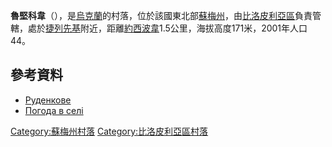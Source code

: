 {{coord|51|1|33|N|34|10|50|E|scale:100000_region:UA|display=title}}

'''魯堅科韋'''（{{lang-uk|Руденкове}}），是[[烏克蘭|烏克蘭]]的村落，位於該國東北部[[蘇梅州|蘇梅州]]，由[[比洛皮利亞區|比洛皮利亞區]]負責管轄，處於[[捷列先基_(比洛皮利亞區)|捷列先基]]附近，距離[[約西波韋|約西波韋]]1.5公里，海拔高度171米，2001年人口44。

==參考資料==
*[http://w1.c1.rada.gov.ua/pls/z7502/A005?rdat1=02.02.2010&rf7571=28702 Руденкове]{{dead link|date=2018年5月 |bot=InternetArchiveBot |fix-attempted=yes }}
*[http://weather.in.ua/ua/symskaja/22861 Погода в селі ] {{Wayback|url=http://weather.in.ua/ua/symskaja/22861 |date=20160305071007 }}

{{DEFAULTSORT:Руденкове}}

[[Category:蘇梅州村落|Category:蘇梅州村落]]
[[Category:比洛皮利亞區村落|Category:比洛皮利亞區村落]]


{{Sumy-geo-stub}}